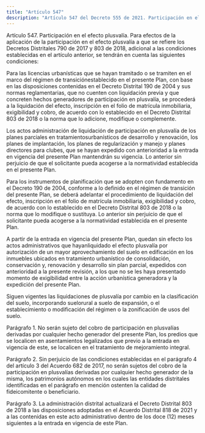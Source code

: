 ```yaml
---
title: "Artículo 547"
description: "Artículo 547 del Decreto 555 de 2021. Participación en el efecto plusvalía."
---
```


Artículo 547. Participación en el efecto plusvalía. Para efectos de la aplicación de la participación en el efecto plusvalía a que se refiere los Decretos Distritales 790 de 2017 y 803 de 2018, adicional a las condiciones establecidas en el artículo anterior, se tendrán en cuenta las siguientes condiciones:
 
Para las licencias urbanísticas que se hayan tramitado o se tramiten en el marco del régimen de transiciónestablecido en el presente Plan, con base en las disposiciones contenidas en el Decreto Distrital 190 de 2004 y sus normas reglamentarias, que no cuenten con liquidación previa y que concreten hechos generadores de participación en plusvalía, se procederá a la liquidación del efecto, inscripción en el folio de matrícula inmobiliaria, exigibilidad y cobro, de acuerdo con lo establecido en el Decreto Distrital 803 de 2018 o la norma que lo adicione, modifique o complemente.
 
Los actos administración de liquidación de participación en plusvalía de los planes parciales en tratamientosurbanísticos de desarrollo y renovación, los planes de implantación, los planes de regularización y manejo y planes directores para clubes, que se hayan expedido con anterioridad a la entrada en vigencia del presente Plan mantendrán su vigencia. Lo anterior sin perjuicio de que el solicitante pueda acogerse a la normatividad establecida en el presente Plan.
 
Para los instrumentos de planificación que se adopten con fundamento en el Decreto 190 de 2004, conforme a lo definido en el régimen de transición del presente Plan, se deberá adelantar el procedimiento de liquidación del efecto, inscripción en el folio de matrícula inmobiliaria, exigibilidad y cobro, de acuerdo con lo establecido en el Decreto Distrital 803 de 2018 o la norma que lo modifique o sustituya. Lo anterior sin perjuicio de que el solicitante pueda acogerse a la normatividad establecida en el presente Plan.
 
A partir de la entrada en vigencia del presente Plan, quedan sin efecto los actos administrativos que hayanliquidado el efecto plusvalía por autorización de un mayor aprovechamiento del suelo en edificación en los inmuebles ubicados en tratamiento urbanístico de consolidación, conservación y, renovación y desarrollo sin plan parcial, expedidos con anterioridad a la presente revisión, a los que no se les haya presentado momento de exigibilidad entre la acción urbanística generadora y la expedición del presente Plan.
 
Siguen vigentes las liquidaciones de plusvalía por cambio en la clasificación del suelo, incorporando suelorural a suelo de expansión, o el establecimiento o modificación del régimen o la zonificación de usos del suelo.
 
Parágrafo 1. No serán sujeto del cobro de participación en plusvalías derivadas por cualquier hecho generador del presente Plan, los predios que se localicen en asentamientos legalizados que previo a la entrada en vigencia de este, se localicen en el tratamiento de mejoramiento integral.
 
Parágrafo 2. Sin perjuicio de las condiciones establecidas en el parágrafo 4 del artículo 3 del Acuerdo 682 de 2017, no serán sujetos del cobro de la participación en plusvalías derivadas por cualquier hecho generador de la misma, los patrimonios autónomos en los cuales las entidades distritales identificadas en el parágrafo en mención ostenten la calidad de fideicomitente o beneficiario.
 
Parágrafo 3. La administración distrital actualizará el Decreto Distrital 803 de 2018 a las disposiciones adoptadas en el Acuerdo Distrital 818 de 2021 y a las contenidas en este acto administrativo dentro de los doce (12) meses siguientes a la entrada en vigencia de este Plan.